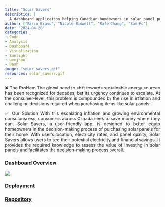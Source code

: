 ```yaml
---
title: "Solar Savers"
description: |
  A dashboard application helping Canadian homeowners in solar panel purchasing decisions.
author: ["Marco Bravo", "Nicole Bidwell", "Rafe Chang", "Sam Fo"]
date: "2024-04-20"
categories: 
- Code
- Analysis
- Dashboard
- Visualization
- Sunlight
- Geojson
- Dash
image: "solar_savers.gif"
resources: solar_savers.gif
---
```




<div style="text-align: justify;">
❌ The Problem
The global need to shift towards sustainable energy sources has been recognized for decades, but its urgency continues to escalate. At the consumer-level, this problem is compounded by the rise in inflation and challenging decisions required when purchasing items like solar panels.

✅ Our Solution
With this escalating inflation and growing environmental consciousness, consumers across Canada seek to save money where they can. Solar Savers, a user-friendly app, is designed to better equip homeowners in the decision-making process of purchasing solar panels for their home. With user's location, electricity rates, and panel quality, Solar Savers allows users to see their potential electricity and financial savings. It provides the required knowledge to assess the value of investing in solar panels and facilitates the decision-making process overall.
</div>


### Dashboard Overview
![](solar_savers.gif)

### [Deployment](https://dsci-532-2024-9-solar-savers.onrender.com/)

### [Repository](https://github.com/UBC-MDS/DSCI-532_2024_9_solar-savers?tab=readme-ov-file)
